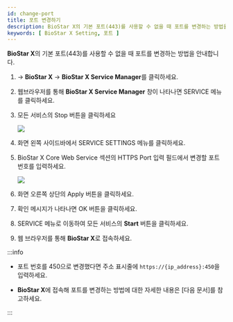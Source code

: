 ```yaml
---
id: change-port
title: 포트 변경하기
description: BioStar X의 기본 포트(443)를 사용할 수 없을 때 포트를 변경하는 방법을 안내합니다.
keywords: [ BioStar X Setting, 포트 ]
---
```


**BioStar X**의 기본 포트(443)를 사용할 수 없을 때 포트를 변경하는 방법을 안내합니다.

1. <Start/> → **BioStar X** → **BioStar X Service Manager**를 클릭하세요.

1. 웹브라우저를 통해 **BioStar X Service Manager** 창이 나타나면 <Cmd>SERVICE</Cmd> 메뉴를 클릭하세요.

1. 모든 서비스의 <Cmd>Stop</Cmd> 버튼을 클릭하세요

    <Image src='/img/common/biostarx-tutoria-service-manager-services-stop.png' alone />

1. 화면 왼쪽 사이드바에서 <Cmd>SERVICE SETTINGS</Cmd> 메뉴를 클릭하세요.

1. <Cmd>BioStar X Core Web Service</Cmd> 섹션의 <Cmd>HTTPS Port</Cmd> 입력 필드에서 변경할 포트 번호를 입력하세요.

    <Image src='/img/common/biostarx-tutoria-service-manager-services-change-port.png' alone />

1. 화면 오른쪽 상단의 <Cmd>Apply</Cmd> 버튼을 클릭하세요.

1. 확인 메시지가 나타나면 <Cmd>OK</Cmd> 버튼을 클릭하세요.

1. <Cmd>SERVICE</Cmd> 메뉴로 이동하여 모든 서비스의 **Start** 버튼을 클릭하세요.

1. 웹 브라우저를 통해 **BioStar X**로 접속하세요.

:::info

* 포트 번호를 450으로 변경했다면 주소 표시줄에 `https://{ip_address}:450`을 입력하세요.

* **BioStar X**에 접속해 포트를 변경하는 방법에 대한 자세한 내용은 [다음 문서]를 참고하세요.

:::